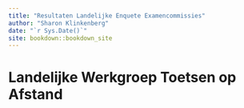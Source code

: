 ```yaml
--- 
title: "Resultaten Landelijke Enquete Examencommissies"
author: "Sharon Klinkenberg"
date: "`r Sys.Date()`"
site: bookdown::bookdown_site
---
```


# Landelijke Werkgroep Toetsen op Afstand

